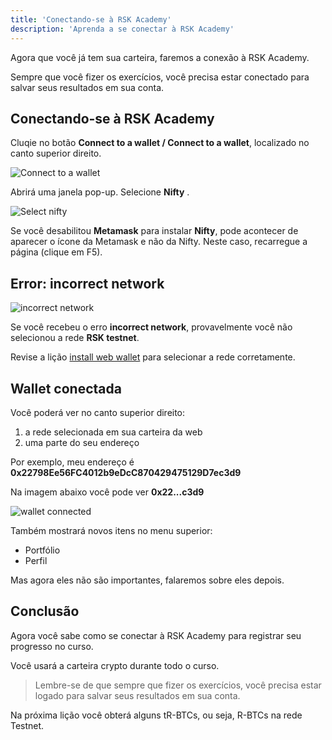 ---
title: 'Conectando-se à RSK Academy'
description: 'Aprenda a se conectar à RSK Academy'
---

Agora que você já tem sua carteira, faremos a conexão à RSK Academy.

Sempre que você fizer os exercícios,
você precisa estar conectado para salvar seus resultados em sua conta.

## Conectando-se à RSK Academy

Cluqie no botão **Connect to a wallet / Connect to a wallet**, localizado no canto superior direito.

![Connect to a wallet](/img/courses/dev/01/connecting-to-academy/image-01.png)

Abrirá uma janela pop-up. Selecione **Nifty** .

![Select nifty](/img/courses/dev/01/connecting-to-academy/image-02.png)

Se você desabilitou **Metamask** para instalar **Nifty**,
pode acontecer de aparecer o ícone da Metamask e não da Nifty.
Neste caso, recarregue a página (clique em F5).

## Error: incorrect network

![incorrect network](/img/courses/dev/01/connecting-to-academy/image-04.png)

Se você recebeu o erro **incorrect network**, 
provavelmente você não selecionou a rede **RSK testnet**.

Revise a lição
[install web wallet](/courses/dev/01/install-web-wallet)
para selecionar a rede corretamente.

## Wallet conectada

Você poderá ver no canto superior direito:

1. a rede selecionada em sua carteira da web
2. uma parte do seu endereço

Por exemplo, meu endereço é
**0x22798Ee56FC4012b9eDcC870429475129D7ec3d9**

Na imagem abaixo você pode ver **0x22...c3d9**

![wallet connected](/img/courses/dev/01/connecting-to-academy/image-03.png)

Também mostrará novos itens no menu superior:

- Portfólio
- Perfil

Mas agora eles não são importantes, falaremos sobre eles depois.

## Conclusão

Agora você sabe como se conectar à RSK Academy para registrar seu progresso no curso.

Você usará a carteira crypto durante todo o curso.

> Lembre-se de que sempre que fizer os exercícios,
> você precisa estar logado para salvar seus resultados em sua conta.

Na próxima lição você obterá alguns tR-BTCs, ou seja, R-BTCs na rede Testnet.
